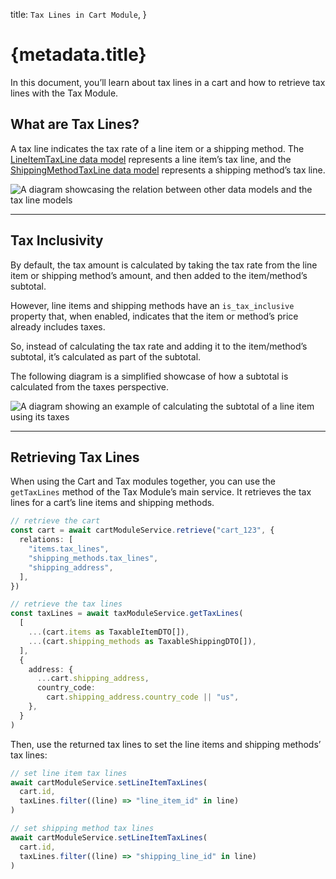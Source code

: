   title: `Tax Lines in Cart Module`,
}

# {metadata.title}

In this document, you’ll learn about tax lines in a cart and how to retrieve tax lines with the Tax Module.

## What are Tax Lines?

A tax line indicates the tax rate of a line item or a shipping method. The [LineItemTaxLine data model](/references/cart/models/LineItemTaxLine) represents a line item’s tax line, and the [ShippingMethodTaxLine data model](/references/cart/models/ShippingMethodTaxLine) represents a shipping method’s tax line.

![A diagram showcasing the relation between other data models and the tax line models](https://res.cloudinary.com/dza7lstvk/image/upload/v1711534431/Medusa%20Resources/cart-tax-lines_oheaq6.jpg)

---

## Tax Inclusivity

By default, the tax amount is calculated by taking the tax rate from the line item or shipping method’s amount, and then added to the item/method’s subtotal.

However, line items and shipping methods have an `is_tax_inclusive` property that, when enabled, indicates that the item or method’s price already includes taxes.

So, instead of calculating the tax rate and adding it to the item/method’s subtotal, it’s calculated as part of the subtotal.

<Note>

The following diagram is a simplified showcase of how a subtotal is calculated from the taxes perspective.

</Note>

![A diagram showing an example of calculating the subtotal of a line item using its taxes](https://res.cloudinary.com/dza7lstvk/image/upload/v1711535295/Medusa%20Resources/cart-tax-inclusive_shpr3t.jpg)

---

## Retrieving Tax Lines

When using the Cart and Tax modules together, you can use the `getTaxLines` method of the Tax Module’s main service. It retrieves the tax lines for a cart’s line items and shipping methods.

```ts
// retrieve the cart
const cart = await cartModuleService.retrieve("cart_123", {
  relations: [
    "items.tax_lines",
    "shipping_methods.tax_lines",
    "shipping_address",
  ],
})

// retrieve the tax lines
const taxLines = await taxModuleService.getTaxLines(
  [
    ...(cart.items as TaxableItemDTO[]),
    ...(cart.shipping_methods as TaxableShippingDTO[]),
  ],
  {
    address: {
      ...cart.shipping_address,
      country_code:
        cart.shipping_address.country_code || "us",
    },
  }
)
```

Then, use the returned tax lines to set the line items and shipping methods’ tax lines:

```ts
// set line item tax lines
await cartModuleService.setLineItemTaxLines(
  cart.id,
  taxLines.filter((line) => "line_item_id" in line)
)

// set shipping method tax lines
await cartModuleService.setLineItemTaxLines(
  cart.id,
  taxLines.filter((line) => "shipping_line_id" in line)
)
```
